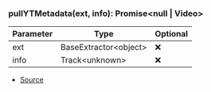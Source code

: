 ### pullYTMetadata(ext, info): Promise\<null \| Video>
| Parameter | Type | Optional |
| ----------- | ----------- | ----------- |
| ext | BaseExtractor\<object> | ❌ |
| info | Track\<unknown> | ❌ |


- [Source](https://github.com/Androz2091/discord-player/blob/cd5cf97/packages/extractor/src/extractors/common/helper.ts#L145)